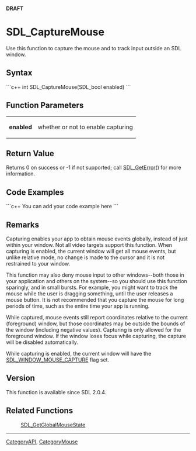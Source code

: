 '''DRAFT'''

<!-- #*^*^*^*^*See http://wiki.libsdl.org/moin.cgi/SGFunctions for details on editing this page*^*^*^*^* -->


= SDL_CaptureMouse =
Use this function to capture the mouse and to track input outside an SDL window.




== Syntax ==
```c++
int SDL_CaptureMouse(SDL_bool enabled)
```


== Function Parameters ==
{|
|'''enabled'''
|whether or not to enable capturing
|}


== Return Value ==
Returns 0 on success or -1 if not supported; call [[SDL_GetError]]() for more information.


== Code Examples ==
```c++
You can add your code example here
```

<!-- #Leave this section as-is unless you have a code example to put in.  In that case, replace You can add your code example here with your code example following the Style Guide instructions.  Leave the rest of the markup alone and delete this comment. -->


== Remarks ==
Capturing enables your app to obtain mouse events globally, instead of just within your window. Not all video targets support this function. When capturing is enabled, the current window will get all mouse events, but unlike relative mode, no change is made to the cursor and it is not restrained to your window.

This function may also deny mouse input to other windows--both those in your application and others on the system--so you should use this function sparingly, and in small bursts. For example, you might want to track the mouse while the user is dragging something, until the user releases a mouse button. It is not recommended that you capture the mouse for long periods of time, such as the entire time your app is running.

While captured, mouse events still report coordinates relative to the current (foreground) window, but those coordinates may be outside the bounds of the window (including negative values). Capturing is only allowed for the foreground window. If the window loses focus while capturing, the capture will be disabled automatically.

While capturing is enabled, the current window will have the [[SDL_WindowFlags|SDL_WINDOW_MOUSE_CAPTURE]] flag set.

== Version ==
This function is available since SDL 2.0.4.

== Related Functions ==
:[[SDL_GetGlobalMouseState]]
<!-- #Remove this section if empty -->

----
[[CategoryAPI]], [[CategoryMouse]]
<!-- #See the Style Guide for instructions on editing the footer. -->

